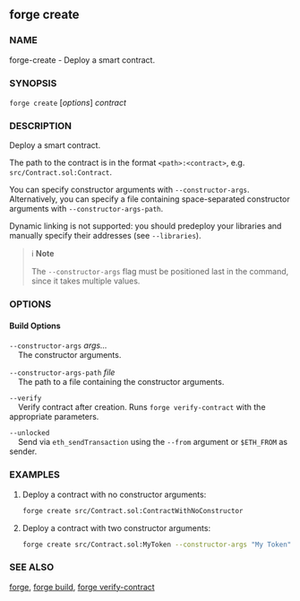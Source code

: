 
## forge create

### NAME

forge-create - Deploy a smart contract.

### SYNOPSIS

`forge create` [*options*] _contract_

### DESCRIPTION

Deploy a smart contract.

The path to the contract is in the format `<path>:<contract>`, e.g. `src/Contract.sol:Contract`.

You can specify constructor arguments with `--constructor-args`. Alternatively, you can specify a file
containing space-separated constructor arguments with `--constructor-args-path`.

Dynamic linking is not supported: you should predeploy your libraries and manually specify their addresses (see `--libraries`).

> ℹ️ **Note**
>
> The `--constructor-args` flag must be positioned last in the command, since it takes multiple values.

### OPTIONS

#### Build Options

`--constructor-args` _args..._  
&nbsp;&nbsp;&nbsp;&nbsp;The constructor arguments.

`--constructor-args-path` _file_  
&nbsp;&nbsp;&nbsp;&nbsp;The path to a file containing the constructor arguments.

`--verify`  
&nbsp;&nbsp;&nbsp;&nbsp;Verify contract after creation. Runs `forge verify-contract` with the appropriate parameters.

<VerifierOptions />

`--unlocked`  
&nbsp;&nbsp;&nbsp;&nbsp;Send via `eth_sendTransaction` using the `--from` argument or `$ETH_FROM` as sender.

<TransactionOptions />

<WalletOptions />

<RpcOptions />

<EtherscanOptions />

<CoreBuildOptions />

<DisplayOptions />

<CommonOptions />

### EXAMPLES

1. Deploy a contract with no constructor arguments:

   ```sh
   forge create src/Contract.sol:ContractWithNoConstructor
   ```

2. Deploy a contract with two constructor arguments:
   ```sh
   forge create src/Contract.sol:MyToken --constructor-args "My Token" "MT"
   ```

### SEE ALSO

[forge](/forge/reference/overview), [forge build](/forge/reference/forge-build.mdx), [forge verify-contract](/forge/reference/forge-verify-contract.mdx)

[eip1559]: https://github.com/ethereum/EIPs/blob/master/EIPS/eip-1559.md
